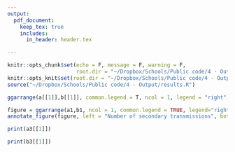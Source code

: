 ```yaml
---
output:
  pdf_document:
    keep_tex: true
    includes: 
      in_header: header.tex

---
```


```r
knitr::opts_chunk$set(echo = F, message = F, warning = F, 
                      root.dir = "~/Dropbox/Schools/Public code/4 - Output")
knitr::opts_knit$set(root.dir = "~/Dropbox/Schools/Public code/4 - Output")
source("~/Dropbox/Schools/Public code/4 - Output/results.R")
```

\begin{figure}
\includegraphics{model2.png}
\caption{Model diagram.  The model includes 3 primary domains: households, schools, and out-of-school social/childcare mixing and incorporates a range of interventions to prevent or reduce transmission.}
\end{figure}

\clearpage 

\blandscape

```r

ggarrange(a[[1]],b[[1]], common.legend = T, ncol = 1, legend = "right")

```

\elandscape

\clearpage

```r

figure = ggarrange(a1,b1, ncol = 1, common.legend = TRUE, legend="right")
annotate_figure(figure, left = "Number of secondary transmissions", bottom = "School attack rate")

```

\blandscape

```r
 
print(a3[[1]])

```

\elandscape

\blandscape

```r
 
print(b3[[1]])

```

\elandscape



